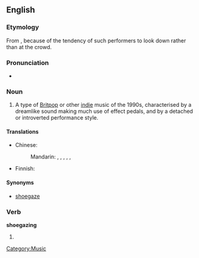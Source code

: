 ==English==
{{wikipedia}}

===Etymology===
From {{compound|shoe|gazing}}, because of the tendency of such performers to look down rather than at the crowd.

===Pronunciation===
* {{a|British}} {{IPA|/ˈʃuːɡeɪzɪŋ/}}

===Noun===
{{en-noun|-}}

# {{British}} A type of [[Britpop]] or other [[indie]] music of the 1990s, characterised by a dreamlike sound making much use of effect pedals, and by a detached or introverted performance style.

====Translations====
{{trans-top|indie music genre}}
* Chinese:
*: Mandarin: {{t|cmn|瞪鞋搖滾|sc=Hani}}, {{t|cmn|瞪鞋摇滚|tr=dèngxié yáogǔn|sc=Hani}}, {{t|cmn|低頭搖滾|sc=Hani}}, {{t|cmn|低头摇滚|tr=dītóu yáogǔn|sc=Hani}}, {{t|cmn|自賞搖滾|sc=Hani}}, {{t|cmn|自赏摇滚|tr=zìshǎng yáogǔn|sc=Hani}}
{{trans-mid}}
* Finnish: {{t-|fi|shoegazing}}
{{trans-bottom}}

====Synonyms====
* [[shoegaze]]

===Verb===
'''shoegazing'''

# {{present participle of|shoegaze}}

[[Category:Music]]
